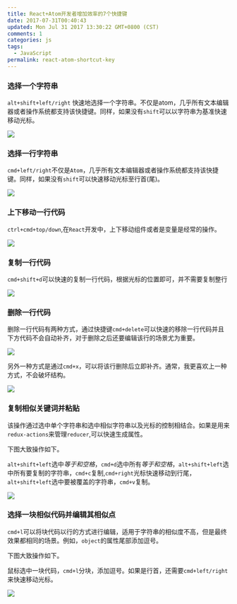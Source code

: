 ```yaml
---
title: React+Atom开发者增加效率的7个快捷键
date: 2017-07-31T00:40:43
updated: Mon Jul 31 2017 13:30:22 GMT+0800 (CST)
comments: 1
categories: js
tags:
  - JavaScript
permalink: react-atom-shortcut-key
---
```


### 选择一个字符串
`alt+shift+left/right` 快速地选择一个字符串。不仅是atom，几乎所有文本编辑器或者操作系统都支持该快捷键。同样，如果没有`shift`可以以字符串为基准快速移动光标。

![](https://images-manager.oss-cn-shanghai.aliyuncs.com/static/react-atom-shorcut/alt_shift_left_right.gif)

<!--more-->

### 选择一行字符串
`cmd+left/right`不仅是`Atom`，几乎所有文本编辑器或者操作系统都支持该快捷键。同样，如果没有`shift`可以快速移动光标至行首(尾)。

![](https://images-manager.oss-cn-shanghai.aliyuncs.com/static/react-atom-shorcut/cmd_shift_left_right_2.gif)


### 上下移动一行代码
`ctrl+cmd+top/down`,在`React`开发中，上下移动组件或者是变量是经常的操作。

![](https://images-manager.oss-cn-shanghai.aliyuncs.com/static/react-atom-shorcut/upanddown.gif)

### 复制一行代码
`cmd+shift+d`可以快速的复制一行代码，根据光标的位置即可，并不需要复制整行

![](https://images-manager.oss-cn-shanghai.aliyuncs.com/static/react-atom-shorcut/copy_line.gif)

### 删除一行代码
删除一行代码有两种方式，通过快捷键`cmd+delete`可以快速的移除一行代码并且下方代码不会自动补齐，对于删除之后还要编辑该行的场景尤为重要。

![](https://images-manager.oss-cn-shanghai.aliyuncs.com/static/react-atom-shorcut/delete_line_1.gif)

另外一种方式是通过`cmd+x`，可以将该行删除后立即补齐。通常，我更喜欢上一种方式，不会破坏结构。

![](https://images-manager.oss-cn-shanghai.aliyuncs.com/static/react-atom-shorcut/delete_line_2.gif)

### 复制相似关键词并粘贴
该操作通过选中单个字符串和选中相似字符串以及光标的控制相结合。如果是用来`redux-actions`来管理`reducer`,可以快速生成属性。

下图大致操作如下。

`alt+shift+left`选中*等于和空格*，`cmd+d`选中所有*等于和空格*，`alt+shift+left`选中所有要复制的字符串，`cmd+c`复制,`cmd+right`光标快速移动到行尾，`alt+shift+left`选中要被覆盖的字符串，`cmd+v`复制。

![](https://images-manager.oss-cn-shanghai.aliyuncs.com/static/react-atom-shorcut/copy_line_paste.gif)

### 选择一块相似代码并编辑其相似点
`cmd+l`可以将块代码以行的方式进行编辑，适用于字符串的相似度不高，但是最终效果都相同的场景。例如，`object`的属性尾部添加逗号。

下图大致操作如下。

鼠标选中一块代码，`cmd+l`分块，添加逗号。如果是行首，还需要`cmd+left/right`来快速移动光标。

![](https://images-manager.oss-cn-shanghai.aliyuncs.com/static/react-atom-shorcut/cmd_l.gif)




